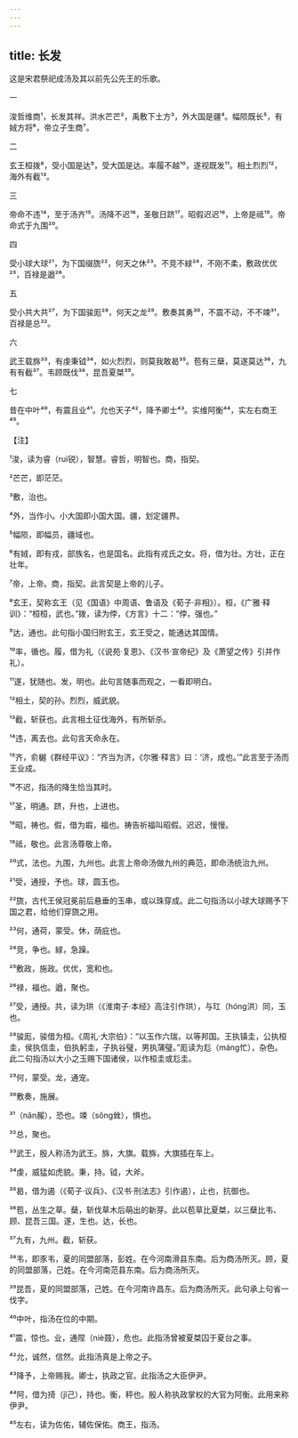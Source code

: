 ```yaml
---
---
---
```

title: 长发
---







这是宋君祭祀成汤及其以前先公先王的乐歌。





一


浚哲维商¹，长发其祥。洪水芒芒²，禹敷下土方³，外大国是疆⁴。幅陨既长⁵，有娀方将⁶，帝立子生商⁷。





二


玄王桓拨⁸，受小国是达⁹，受大国是达。率履不越¹⁰，遂视既发¹¹。相土烈烈¹²，海外有截¹³。





三


帝命不违¹⁴，至于汤齐¹⁵。汤降不迟¹⁶，圣敬日跻¹⁷。昭假迟迟¹⁸，上帝是祗¹⁹。帝命式于九围²⁰。





四


受小球大球²¹，为下国缀旒²²，何天之休²³。不竞不絿²⁴，不刚不柔，敷政优优²⁵，百禄是遒²⁶。





五


受小共大共²⁷，为下国骏厖²⁸，何天之龙²⁹。敷奏其勇³⁰，不震不动，不不竦³¹，百禄是总³²。





六


武王载旆³³，有虔秉钺³⁴，如火烈烈，则莫我敢曷³⁵。苞有三蘖，莫遂莫达³⁶，九有有截³⁷。韦顾既伐³⁸，昆吾夏桀³⁹。





七


昔在中叶⁴⁰，有震且业⁴¹。允也天子⁴²，降予卿士⁴³。实维阿衡⁴⁴，实左右商王⁴⁵。





【注】


¹浚，读为睿（ruì锐），智慧。睿哲，明智也。商，指契。

²芒芒，即茫茫。

³敷，治也。

⁴外，当作小。小大国即小国大国。疆，划定疆界。

⁵幅陨，即幅员，疆域也。

⁶有娀，即有戎，部族名，也是国名。此指有戎氏之女。将，借为壮。方壮，正在壮年。

⁷帝，上帝。商，指契。此言契是上帝的儿子。

⁸玄王，契称玄王（见《国语》中周语、鲁语及《荀子·非相》）。桓，《广雅·释训》：“桓桓，武也。”拨，读为侼，《方言》十二：“侼，强也。”

⁹达，通也。此句指小国归附玄王，玄王受之，能通达其国情。

¹⁰率，循也。履，借为礼（《说苑·复恩》、《汉书·宣帝纪》及《萧望之传》引并作礼）。

¹¹遂，犹随也。发，明也。此句言随事而观之，一看即明白。

¹²相土，契的孙。烈烈，威武貌。

¹³截，斩获也。此言相土征伐海外，有所斩杀。

¹⁴违，离去也。此句言天命永在。

¹⁵齐，俞樾《群经平议》：“齐当为济，《尔雅·释言》曰：‘济，成也。’”此言至于汤而王业成。

¹⁶不迟，指汤的降生恰当其时。

¹⁷圣，明通。跻，升也，上进也。

¹⁸昭，祷也。假，借为嘏，福也。祷告祈福叫昭假。迟迟，慢慢。

¹⁹祗，敬也。此言汤尊敬上帝。

²⁰式，法也。九围，九州也。此言上帝命汤做九州的典范，即命汤统治九州。

²¹受，通授，予也。球，圆玉也。

²²旒，古代王侯冠冕前后悬垂的玉串，或以珠穿成。此二句指汤以小球大球赐予下国之君，给他们穿旒之用。

²³何，通荷，蒙受。休，荫庇也。

²⁴竞，争也。絿，急躁。

²⁵敷政，施政。优优，宽和也。

²⁶禄，福也。遒，聚也。

²⁷受，通授。共，读为珙（《淮南子·本经》高注引作珙），与玒（hóng洪）同，玉也。

²⁸骏厖，骏借为桓。《周礼·大宗伯》：“以玉作六瑞，以等邦国。王执镇圭，公执桓圭，侯执信圭，伯执躬圭，子执谷璧，男执蒲璧。”厖读为尨（máng忙），杂色。此二句指汤以大小之玉赐下国诸侯，以作桓圭或尨圭。

²⁹何，蒙受。龙，通宠。

³⁰敷奏，施展。

³¹（nǎn赧），恐也。竦（sǒng耸），惧也。

³²总，聚也。

³³武王，殷人称汤为武王。旆，大旗。载旆，大旗插在车上。

³⁴虔，威猛如虎貌。秉，持。钺，大斧。

³⁵曷，借为遏（《荀子·议兵》、《汉书·刑法志》引作遏），止也，抗御也。

³⁶苞，丛生之草。蘖，斩伐草木后萌出的新芽。此以苞草比夏桀，以三蘖比韦、顾、昆吾三国。遂，生也。达，长也。

³⁷九有，九州。截，斩获。

³⁸韦，即豕韦，夏的同盟部落，彭姓。在今河南滑县东南。后为商汤所灭。顾，夏的同盟部落，己姓。在今河南范县东南。后为商汤所灭。

³⁹昆吾，夏的同盟部落，己姓。在今河南许昌东。后为商汤所灭。此句承上句省一伐字。

⁴⁰中叶，指汤在位的中期。

⁴¹震，惊也。业，通陧（niè聂），危也。此指汤曾被夏桀囚于夏台之事。

⁴²允，诚然，信然。此指汤真是上帝之子。

⁴³降予，上帝赐我。卿士，执政之官。此指汤之大臣伊尹。

⁴⁴阿，借为掎（jǐ己），持也。衡，秤也。殷人称执政掌权的大官为阿衡。此用来称伊尹。

⁴⁵左右，读为佐佑，辅佐保佑。商王，指汤。